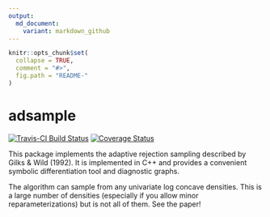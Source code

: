 ```yaml
---
output:
  md_document:
    variant: markdown_github
---
```


<!-- README.md is generated from README.Rmd. Please edit that file -->

```r
knitr::opts_chunk$set(
  collapse = TRUE,
  comment = "#>",
  fig.path = "README-"
)
```

# adsample

[![Travis-CI Build Status](https://travis-ci.org/kuperov/adsample.svg?branch=master)](https://travis-ci.org/kuperov/adsample)
[![Coverage Status](https://img.shields.io/codecov/c/github/kuperov/adsample/master.svg)](https://codecov.io/github/kuperov/adsample?branch=master)

This package implements the adaptive rejection sampling described by Gilks 
& Wild (1992). It is implemented in C++ and provides a convenient symbolic
differentiation tool and diagnostic graphs.

The algorithm can sample from any univariate log concave densities. This is a 
large number of densities (especially if you allow minor reparameterizations)
but is not all of them. See the paper!

